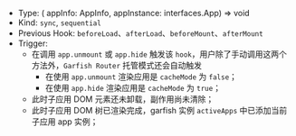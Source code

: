 

- Type: <Highlight> ( appInfo: AppInfo, appInstance: interfaces.App) => void </Highlight>
- Kind: `sync`, `sequential`
- Previous Hook: `beforeLoad`、`afterLoad`、`beforeMount`、`afterMount`
- Trigger:
  - 在调用 `app.unmount` 或 `app.hide` 触发该 `hook`，用户除了手动调用这两个方法外，`Garfish Router` 托管模式还会自动触发
    - 在使用 `app.unmount` 渲染应用是 `cacheMode` 为 `false`；
    - 在使用 `app.hide` 渲染应用是 `cacheMode` 为 `true`；
  - 此时子应用 DOM 元素还未卸载，副作用尚未清除；
  - 此时子应用 DOM 树已渲染完成，garfish 实例 `activeApps` 中已添加当前子应用 app 实例；
